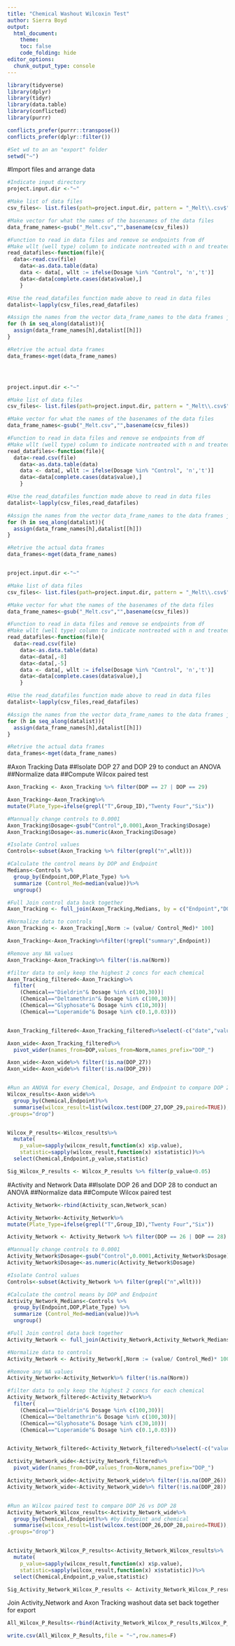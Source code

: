 ---
title: "Chemical Washout Wilcoxin Test"
author: Sierra Boyd
output:
  html_document:
    theme:
    toc: false
    code_folding: hide
editor_options: 
  chunk_output_type: console
---
```{r load packages}

library(tidyverse)
library(dplyr)
library(tidyr)
library(data.table)
library(conflicted)
library(purrr)

conflicts_prefer(purrr::transpose())
conflicts_prefer(dplyr::filter())

```

```{r}
#Set wd to an an "export" folder
setwd("~")
```

#Import files and arrange data
```{r}
#Indicate input directory
project.input.dir <-"~"

#Make list of data files 
csv_files<- list.files(path=project.input.dir, pattern = "_Melt\\.csv$", recursive = T, full.names = T) 

#Make vector for what the names of the basenames of the data files
data_frame_names<-gsub("_Melt.csv","",basename(csv_files))

#Function to read in data files and remove se endpoints from df
#Make wllt (well type) column to indicate nontreated with n and treated with a t
read_datafiles<-function(file){
  data<-read.csv(file)
    data<-as.data.table(data)
    data <- data[, wllt := ifelse(Dosage %in% "Control", 'n','t')]
    data<-data[complete.cases(data$value),]
    }

#Use the read_datafiles function made above to read in data files
datalist<-lapply(csv_files,read_datafiles)

#Assign the names from the vector data_frame_names to the data frames just read in
for (h in seq_along(datalist)){
  assign(data_frame_names[h],datalist[[h]])
}

#Retrive the actual data frames
data_frames<-mget(data_frame_names)




project.input.dir <-"~"

#Make list of data files 
csv_files<- list.files(path=project.input.dir, pattern = "_Melt\\.csv$", recursive = T, full.names = T) 

#Make vector for what the names of the basenames of the data files
data_frame_names<-gsub("_Melt.csv","",basename(csv_files))

#Function to read in data files and remove se endpoints from df
#Make wllt (well type) column to indicate nontreated with n and treated with a t
read_datafiles<-function(file){
  data<-read.csv(file)
    data<-as.data.table(data)
    data <- data[, wllt := ifelse(Dosage %in% "Control", 'n','t')]
    data<-data[complete.cases(data$value),]
    }

#Use the read_datafiles function made above to read in data files
datalist<-lapply(csv_files,read_datafiles)

#Assign the names from the vector data_frame_names to the data frames just read in
for (h in seq_along(datalist)){
  assign(data_frame_names[h],datalist[[h]])
}

#Retrive the actual data frames
data_frames<-mget(data_frame_names)


project.input.dir <-"~"

#Make list of data files 
csv_files<- list.files(path=project.input.dir, pattern = "_Melt\\.csv$", recursive = T, full.names = T) 

#Make vector for what the names of the basenames of the data files
data_frame_names<-gsub("_Melt.csv","",basename(csv_files))

#Function to read in data files and remove se endpoints from df
#Make wllt (well type) column to indicate nontreated with n and treated with a t
read_datafiles<-function(file){
  data<-read.csv(file)
    data<-as.data.table(data)
    data<-data[,-8]
    data<-data[,-5]
    data <- data[, wllt := ifelse(Dosage %in% "Control", 'n','t')]
    data<-data[complete.cases(data$value),]
    }

#Use the read_datafiles function made above to read in data files
datalist<-lapply(csv_files,read_datafiles)

#Assign the names from the vector data_frame_names to the data frames just read in
for (h in seq_along(datalist)){
  assign(data_frame_names[h],datalist[[h]])
}

#Retrive the actual data frames
data_frames<-mget(data_frame_names)

```

#Axon Tracking Data
##Isolate DOP 27 and DOP 29 to conduct an ANOVA
##Normalize data 
##Compute Wilcox paired test
```{r}
Axon_Tracking <- Axon_Tracking %>% filter(DOP == 27 | DOP == 29)

Axon_Tracking<-Axon_Tracking%>%
mutate(Plate_Type=ifelse(grepl("T",Group_ID),"Twenty Four","Six"))

#Mannually change controls to 0.0001
Axon_Tracking$Dosage<-gsub("Control",0.0001,Axon_Tracking$Dosage)
Axon_Tracking$Dosage<-as.numeric(Axon_Tracking$Dosage)

#Isolate Control values
Controls<-subset(Axon_Tracking %>% filter(grepl("n",wllt)))

#Calculate the control means by DOP and Endpoint
Medians<-Controls %>%
  group_by(Endpoint,DOP,Plate_Type) %>%
  summarize (Control_Med=median(value))%>%
  ungroup()

#Full Join control data back together
Axon_Tracking <- full_join(Axon_Tracking,Medians, by = c("Endpoint","DOP","Plate_Type"))

#Normalize data to controls
Axon_Tracking <- Axon_Tracking[,Norm := (value/ Control_Med)* 100]

Axon_Tracking<-Axon_Tracking%>%filter(!grepl("summary",Endpoint))

#Remove any NA values
Axon_Tracking<-Axon_Tracking%>% filter(!is.na(Norm))

#filter data to only keep the highest 2 concs for each chemical
Axon_Tracking_filtered<-Axon_Tracking%>%
  filter(
    (Chemical=="Dieldrin"& Dosage %in% c(100,30))|
    (Chemical=="Deltamethrin"& Dosage %in% c(100,30))|
    (Chemical=="Glyphosate"& Dosage %in% c(10,30))|
    (Chemical=="Loperamide"& Dosage %in% c(0.1,0.03)))


Axon_Tracking_filtered<-Axon_Tracking_filtered%>%select(-c("date","value","wllt","Control_Med"))

Axon_wide<-Axon_Tracking_filtered%>%
  pivot_wider(names_from=DOP,values_from=Norm,names_prefix="DOP_")

Axon_wide<-Axon_wide%>% filter(!is.na(DOP_27))
Axon_wide<-Axon_wide%>% filter(!is.na(DOP_29))


#Run an ANOVA for every Chemical, Dosage, and Endpoint to compare DOP 27 vs DOP 29
Wilcox_results<-Axon_wide%>%
  group_by(Chemical,Endpoint)%>%
  summarise(wilcox_result=list(wilcox.test(DOP_27,DOP_29,paired=TRUE)),
.groups="drop")


Wilcox_P_results<-Wilcox_results%>%
  mutate(
    p_value=sapply(wilcox_result,function(x) x$p.value),
    statistic=sapply(wilcox_result,function(x) x$statistic))%>%
  select(Chemical,Endpoint,p_value,statistic)

Sig_Wilcox_P_results <- Wilcox_P_results %>% filter(p_value<0.05)

```


#Activity and Network Data
##Isolate DOP 26 and DOP 28 to conduct an ANOVA
##Normalize data 
##Compute Wilcox paired test
```{r}
Activity_Network<-rbind(Activity_scan,Network_scan)

Activity_Network<-Activity_Network%>%
mutate(Plate_Type=ifelse(grepl("T",Group_ID),"Twenty Four","Six"))

Activity_Network <- Activity_Network %>% filter(DOP == 26 | DOP == 28)

#Mannually change controls to 0.0001
Activity_Network$Dosage<-gsub("Control",0.0001,Activity_Network$Dosage)
Activity_Network$Dosage<-as.numeric(Activity_Network$Dosage)

#Isolate Control values
Controls<-subset(Activity_Network %>% filter(grepl("n",wllt)))

#Calculate the control means by DOP and Endpoint
Activity_Network_Medians<-Controls %>%
  group_by(Endpoint,DOP,Plate_Type) %>%
  summarize (Control_Med=median(value))%>%
  ungroup()

#Full Join control data back together
Activity_Network <- full_join(Activity_Network,Activity_Network_Medians, by = c("Endpoint","DOP","Plate_Type"))

#Normalize data to controls
Activity_Network <- Activity_Network[,Norm := (value/ Control_Med)* 100]

#Remove any NA values
Activity_Network<-Activity_Network%>% filter(!is.na(Norm))

#filter data to only keep the highest 2 concs for each chemical
Activity_Network_filtered<-Activity_Network%>%
  filter(
    (Chemical=="Dieldrin"& Dosage %in% c(100,30))|
    (Chemical=="Deltamethrin"& Dosage %in% c(100,30))|
    (Chemical=="Glyphosate"& Dosage %in% c(30,10))|
    (Chemical=="Loperamide"& Dosage %in% c(0.1,0.03)))


Activity_Network_filtered<-Activity_Network_filtered%>%select(-c("value","wllt","Control_Med"))

Activity_Network_wide<-Activity_Network_filtered%>%
  pivot_wider(names_from=DOP,values_from=Norm,names_prefix="DOP_")

Activity_Network_wide<-Activity_Network_wide%>% filter(!is.na(DOP_26))
Activity_Network_wide<-Activity_Network_wide%>% filter(!is.na(DOP_28))


#Run an Wilcox paired test to compare DOP 26 vs DOP 28
Activity_Network_Wilcox_results<-Activity_Network_wide%>%
  group_by(Chemical,Endpoint)%>% #by Endpoint and chemical
  summarise(wilcox_result=list(wilcox.test(DOP_26,DOP_28,paired=TRUE)),
.groups="drop")


Activity_Network_Wilcox_P_results<-Activity_Network_Wilcox_results%>%
  mutate(
    p_value=sapply(wilcox_result,function(x) x$p.value),
    statistic=sapply(wilcox_result,function(x) x$statistic))%>%
  select(Chemical,Endpoint,p_value,statistic)

Sig_Activity_Network_Wilcox_P_results <- Activity_Network_Wilcox_P_results %>% filter(p_value<0.05)

```

Join Activity_Network and Axon Tracking washout data set back together for export
```{r}

All_Wilcox_P_Results<-rbind(Activity_Network_Wilcox_P_results,Wilcox_P_results)

write.csv(All_Wilcox_P_Results,file = "~",row.names=F)

```

